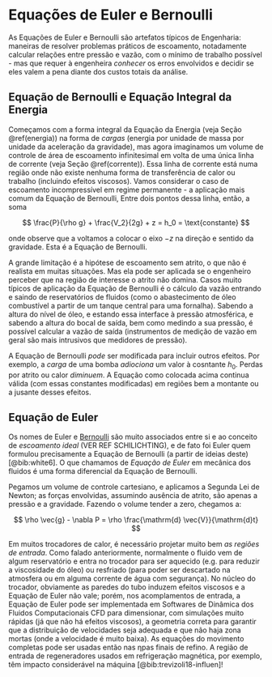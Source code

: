 # Equações de Euler e Bernoulli {#euler}

As Equações de Euler e Bernoulli são artefatos típicos de Engenharia: maneiras de resolver problemas práticos de escoamento, notadamente calcular relações entre pressão e vazão, com o mínimo de trabalho possível - mas que requer à engenheira *conhecer* os erros envolvidos e decidir se eles valem a pena diante dos custos totais da análise.

## Equação de Bernoulli e Equação Integral da Energia

Começamos com a forma integral da Equação da Energia (veja Seção \@ref(energia)) na forma de *cargas* (energia por unidade de massa por unidade da aceleração da gravidade), mas agora imaginamos um volume de controle  de área de escoamento infinitesimal em volta de uma única linha de corrente (veja Seção \@ref(corrente)). Essa linha de corrente está numa região onde não existe nenhuma forma de transferência de calor ou trabalho (incluindo efeitos viscosos). Vamos considerar o caso de escoamento incompressível em regime permanente - a aplicação mais comum da Equação de Bernoulli, Entre dois pontos dessa linha, então, a soma

$$
\frac{P}{\rho g} + \frac{V_2}{2g} + z = h_0 = \text{constante}
$$

onde observe que a voltamos a colocar o eixo $-z$ na direção e sentido da gravidade. Esta é a Equação de Bernoulli.

A grande limitação é a hipótese de escoamento sem atrito, o que não é realista em muitas situações. Mas ela pode ser aplicada se o engenheiro perceber que na região de interesse o atrito não domina. Casos muito típicos de aplicação da Equação de Bernoulli é o cálculo da vazão entrando e saindo de reservatórios de fluidos (como o abastecimento de óleo combustível a partir de um tanque central para uma fornalha). Sabendo a altura do nível de óleo, e estando essa interface à pressão atmosférica, e sabendo a altura do bocal de saída, bem como medindo a sua pressão, é possível calcular a vazão de saída (instrumentos de medição de vazão em geral são mais intrusivos que medidores de pressão).

A Equação de Bernoulli *pode* ser modificada para incluir outros efeitos. Por exemplo, a *carga* de uma bomba *adiociona* um valor à cosntante $h_0$. Perdas por atrito ou calor *diminuem*. A Equação como colocada acima continua válida (com essas constantes modificadas) em regiões bem a montante ou a jusante desses efeitos.

## Equação de Euler

Os nomes de Euler e [Bernoulli](https://pt.wikipedia.org/wiki/Daniel_Bernoulli) são muito associados entre si e ao conceito de *escoamento ideal* (VER REF SCHILICHTING), e de fato foi Euler quem formulou precisamente a Equação de Bernoulli (a partir de ideias deste) [@bib:white6]. O que chamamos de *Equação de Euler* em mecânica dos fluidos é uma forma diferencial da Equação de Bernoulli.

Pegamos um volume de controle cartesiano, e aplicamos a Segunda Lei de Newton; as forças envolvidas, assumindo ausência de atrito, são apenas a pressão e a gravidade. Fazendo o volume tender a zero, chegamos a:

$$
\rho \vec{g} - \nabla P = \rho \frac{\mathrm{d} \vec{V}}{\mathrm{d}t}
$$

Em muitos trocadores de calor, é necessário projetar muito bem *as regiões de entrada*. Como falado anteriormente, normalmente o fluido vem de algum reservatório e entra no trocador para ser aquecido (e.g. para reduzir a viscosidade do óleo) ou resfriado (para poder ser descartado na atmosfera ou em alguma corrente de água com segurança). No núcleo do trocador, obviamente as paredes do tubo induzem efeitos viscosos e a Equação de Euler não vale; porém, nos acomplamentos de entrada, a Equação de Euler pode ser implementada em Softwares de Dinâmica dos Fluidos Computacionais CFD para dimensionar, com simulações muito rápidas (já que não há efeitos viscosos), a geometria correta para garantir que a distribuição de velocidades seja adequada e que não haja zona mortas (onde a velocidade é muito baixa). As equações do movimento completas pode ser usadas então nas ηpas finais de refino. A região de entrada de regeneradores usados em refrigeração magnética, por exemplo, têm impacto considerável na máquina [@bib:trevizoli18-influen]!
